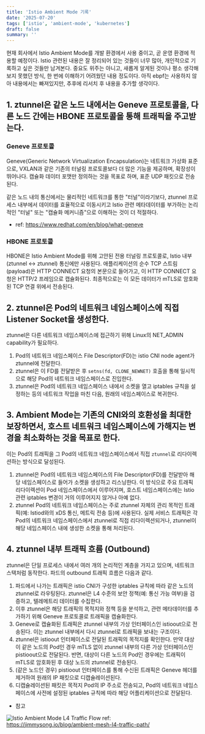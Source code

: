 ```yaml
---
title: 'Istio Ambient Mode 기록'
date: '2025-07-20'
tags: ['istio', 'ambient-mode', 'kubernetes']
draft: false
summary: ''
---
```


현재 회사에서 Istio Ambient Mode를 개발 환경에서 사용 중이고, 곧 운영 환경에 적용할 예정이다. Istio 관련된 내용은 잘 정리되어 있는 것들이 너무 많아, 개인적으로 기록하고 싶은 것들만 남겨본다.
중요도 위주는 아니고, 새롭게 알게된 것이나 평소 생각해보지 못했던 방식, 한 번에 이해하기 어려웠던 내용 정도이다.
아직 ebpf는 사용하지 않아 내용에서는 빠져있지만, 추후에 리서치 후 내용을 추가할 생각이다.

## 1. ztunnel은 같은 노드 내에서는 Geneve 프로토콜을, 다른 노드 간에는 HBONE 프로토콜을 통해 트래픽을 주고받는다.

### Geneve 프로토콜

Geneve(Generic Network Virtualization Encapsulation)는 네트워크 가상화 표준으로, VXLAN과 같은 기존의 터널링 프로토콜보다 더 많은 기능을 제공하며, 확장성이 뛰어나다.
캡슐화 데이터 포맷만 정의하는 것을 목표로 하며, 표준 UDP 패킷으로 전송된다.

같은 노드 내의 통신에서는 물리적인 네트워크를 통한 "터널"이라기보다, ztunnel 프로세스 내부에서 데이터를 효율적으로 이동시키고 Istio 관련 메타데이터를 부가하는 논리적인 "터널" 또는 "캡슐화 메커니즘"으로 이해하는 것이 더 적절하다.

- ref: https://www.redhat.com/en/blog/what-geneve

### HBONE 프로토콜

HBONE은 Istio Ambient Mode를 위해 고안된 전용 터널링 프로토콜로, Istio 내부(ztunnel ↔ ztunnel) 통신에만 사용된다.
애플리케이션의 순수 TCP 스트림(payload)은 HTTP CONNECT 요청의 본문으로 들어가고, 이 HTTP CONNECT 요청은 HTTP/2 프레임으로 캡슐화된다. 최종적으로는 이 모든 데이터가 mTLS로 암호화된 TCP 연결 위에서 전송된다.

## 2. ztunnel은 Pod의 네트워크 네임스페이스에 직접 Listener Socket을 생성한다.

ztunnel은 다른 네트워크 네임스페이스에 접근하기 위해 Linux의 NET_ADMIN capability가 필요하다.

1. Pod의 네트워크 네임스페이스 File Descriptor(FD)는 istio CNI node agent가 ztunnel에 전달한다.
2. ztunnel은 이 FD를 전달받은 후 `setns(fd, CLONE_NEWNET)` 호출을 통해 일시적으로 해당 Pod의 네트워크 네임스페이스로 진입한다.
3. ztunnel은 Pod의 네트워크 네임스페이스 내에서 소켓을 열고 iptables 규칙을 설정하는 등의 네트워크 작업을 마친 다음, 원래의 네임스페이스로 복귀한다.

## 3. Ambient Mode는 기존의 CNI와의 호환성을 최대한 보장하면서, 호스트 네트워크 네임스페이스에 가해지는 변경을 최소화하는 것을 목표로 한다.

이는 Pod의 트래픽을 그 Pod의 네트워크 네임스페이스에서 직접 `ztunnel`로 리다이렉션하는 방식으로 달성된다.

1. ztunnel은 Pod의 네트워크 네임스페이스의 File Descriptor(FD)를 전달받아 해당 네임스페이스로 들어가 소켓을 생성하고 리스닝한다. 이 방식으로 주요 트래픽 리다이렉션이 Pod 네임스페이스에서 이루어지며, 호스트 네임스페이스에는 Istio 관련 iptables 변경이 거의 이루어지지 않거나 아예 없다.
2. ztunnel Pod의 네트워크 네임스페이스는 주로 ztunnel 자체의 관리 목적인 트래픽(예: Istiod와의 xDS 통신, 메트릭 전송 등)에 사용된다. 실제 서비스 트래픽은 각 Pod의 네트워크 네임스페이스에서 ztunnel로 직접 리다이렉션되거나, ztunnel이 해당 네임스페이스 내에 생성한 소켓을 통해 처리된다.

## 4. ztunnel 내부 트래픽 흐름 (Outbound)

ztunnel은 단일 프로세스 내에서 여러 개의 논리적인 계층을 가지고 있으며, 네트워크 스택처럼 동작한다. 파드의 outbound 트래픽 흐름은 다음과 같다.

1. 파드에서 나가는 트래픽은 istio CNI가 구성한 iptables 규칙에 따라 같은 노드의 ztunnel로 라우팅된다. ztunnel은 L4 수준의 보안 정책(예: 통신 가능 여부)을 검증하고, 텔레메트리 데이터를 수집한다.
2. 이후 ztunnel은 해당 트래픽의 목적지와 정책 등을 분석하고, 관련 메타데이터를 추가하기 위해 Geneve 프로토콜로 트래픽을 캡슐화한다.
3. Geneve로 캡슐화된 트래픽은 ztunnel 내부의 가상 인터페이스인 istioout으로 전송된다. 이는 ztunnel 내부에서 다시 ztunnel로 트래픽을 보내는 구조이다.
4. ztunnel은 istioout 인터페이스로 전달된 트래픽의 목적지를 확인한다. 만약 대상이 같은 노드의 Pod인 경우 mTLS 없이 ztunnel 내부의 다른 가상 인터페이스인 pistioout으로 전달된다. 반면, 대상이 다른 노드의 Pod인 경우에는 트래픽이 mTLS로 암호화된 후 대상 노드의 ztunnel로 전송된다.
5. (같은 노드인 경우) pistioout 인터페이스를 통해 수신된 트래픽은 Geneve 헤더를 제거하여 원래의 IP 패킷으로 디캡슐레이션된다.
6. 디캡슐레이션된 패킷은 목적지 Pod의 IP 주소로 전송되고, Pod의 네트워크 네임스페이스에 사전에 설정된 iptables 규칙에 따라 해당 어플리케이션으로 전달된다.

- 참고

![Istio Ambient Mode L4 Traffic Flow](/static/posts/istio-ambient-mode-l4-flow.png)
ref: https://jimmysong.io/blog/ambient-mesh-l4-traffic-path/
